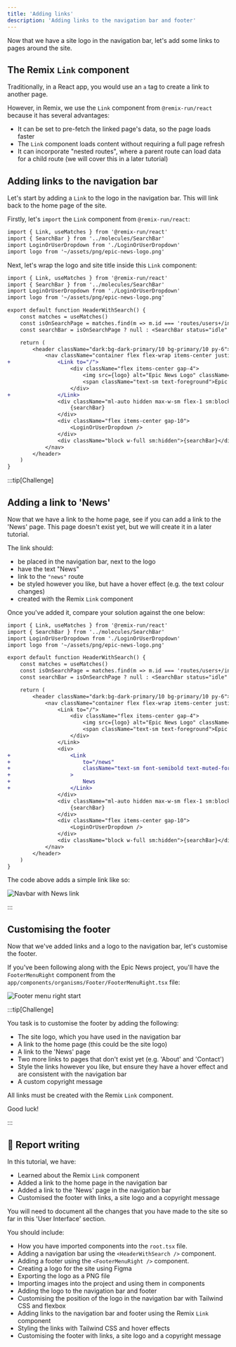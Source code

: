 ```yaml
---
title: 'Adding links'
description: 'Adding links to the navigation bar and footer'
---
```



Now that we have a site logo in the navigation bar, let's add some links to pages around the site.

## The Remix `Link` component

Traditionally, in a React app, you would use an `a` tag to create a link to another page.

However, in Remix, we use the `Link` component from `@remix-run/react` because it has several advantages:

- It can be set to pre-fetch the linked page's data, so the page loads faster
- The `Link` component loads content without requiring a full page refresh
- It can incorporate "nested routes", where a parent route can load data for a child route (we will cover this in a later tutorial)

## Adding links to the navigation bar

Let's start by adding a `Link` to the logo in the navigation bar. This will link back to the home page of the site.

Firstly, let's `import` the `Link` component from `@remix-run/react`:

```diff lang="tsx" ins="Link, " title="app/components/organisms/HeaderWithSearch.tsx"
import { Link, useMatches } from '@remix-run/react'
import { SearchBar } from '../molecules/SearchBar'
import LoginOrUserDropdown from './LoginOrUserDropdown'
import logo from '~/assets/png/epic-news-logo.png'
```

Next, let's wrap the logo and site title inside this `Link` component:

```diff lang="tsx" title="app/components/organisms/HeaderWithSearch.tsx" showLineNumbers collapse={1-4, 20-26}
import { Link, useMatches } from '@remix-run/react'
import { SearchBar } from '../molecules/SearchBar'
import LoginOrUserDropdown from './LoginOrUserDropdown'
import logo from '~/assets/png/epic-news-logo.png'

export default function HeaderWithSearch() {
	const matches = useMatches()
	const isOnSearchPage = matches.find(m => m.id === 'routes/users+/index')
	const searchBar = isOnSearchPage ? null : <SearchBar status="idle" />

	return (
		<header className="dark:bg-dark-primary/10 bg-primary/10 py-6">
			<nav className="container flex flex-wrap items-center justify-between gap-4 sm:flex-nowrap md:gap-8">
+				<Link to="/">
					<div className="flex items-center gap-4">
						<img src={logo} alt="Epic News Logo" className="w-16" />
						<span className="text-sm text-foreground">Epic News</span>
					</div>
+				</Link>
				<div className="ml-auto hidden max-w-sm flex-1 sm:block">
					{searchBar}
				</div>
				<div className="flex items-center gap-10">
					<LoginOrUserDropdown />
				</div>
				<div className="block w-full sm:hidden">{searchBar}</div>
			</nav>
		</header>
	)
}
```

:::tip[Challenge]

## Adding a link to 'News'

Now that we have a link to the home page, see if you can add a link to the 'News' page. This page doesn't exist yet, but we will create it in a later tutorial.

The link should:
- be placed in the navigation bar, next to the logo
- have the text "News"
- link to the `"news"` route
- be styled however you like, but have a hover effect (e.g. the text colour changes)
- created with the Remix `Link` component

Once you've added it, compare your solution against the one below:

<MonsterReveal>

```diff lang="tsx" title="app/components/organisms/HeaderWithSearch.tsx" showLineNumbers collapse={}
import { Link, useMatches } from '@remix-run/react'
import { SearchBar } from '../molecules/SearchBar'
import LoginOrUserDropdown from './LoginOrUserDropdown'
import logo from '~/assets/png/epic-news-logo.png'

export default function HeaderWithSearch() {
	const matches = useMatches()
	const isOnSearchPage = matches.find(m => m.id === 'routes/users+/index')
	const searchBar = isOnSearchPage ? null : <SearchBar status="idle" />

	return (
		<header className="dark:bg-dark-primary/10 bg-primary/10 py-6">
			<nav className="container flex flex-wrap items-center justify-between gap-4 sm:flex-nowrap md:gap-8">
				<Link to="/">
					<div className="flex items-center gap-4">
						<img src={logo} alt="Epic News Logo" className="w-16" />
						<span className="text-sm text-foreground">Epic News</span>
					</div>
				</Link>
				<div>
+					<Link
+						to="/news"
+						className="text-sm font-semibold text-muted-foreground transition hover:text-foreground"
+					>
+						News
+					</Link>
				</div>
				<div className="ml-auto hidden max-w-sm flex-1 sm:block">
					{searchBar}
				</div>
				<div className="flex items-center gap-10">
					<LoginOrUserDropdown />
				</div>
				<div className="block w-full sm:hidden">{searchBar}</div>
			</nav>
		</header>
	)
}
```

</MonsterReveal>

The code above adds a simple link like so:

![Navbar with News link](src/assets/gif/navbar-news-link.gif)

:::

## Customising the footer

Now that we've added links and a logo to the navigation bar, let's customise the footer.

If you've been following along with the Epic News project, you'll have the `FooterMenuRight` component from the `app/components/organisms/Footer/FooterMenuRight.tsx` file:

![Footer menu right start](src/assets/png/epic-news/footer-menu-right-start.png)

:::tip[Challenge]

You task is to customise the footer by adding the following:

- The site logo, which you have used in the navigation bar
- A link to the home page (this could be the site logo)
- A link to the 'News' page
- Two more links to pages that don't exist yet (e.g. 'About' and 'Contact')
- Style the links however you like, but ensure they have a hover effect and are consistent with the navigation bar
- A custom copyright message

All links must be created with the Remix `Link` component.

Good luck!

:::

## 📄 Report writing

In this tutorial, we have:

- Learned about the Remix `Link` component
- Added a link to the home page in the navigation bar
- Added a link to the 'News' page in the navigation bar
- Customised the footer with links, a site logo and a copyright message

You will need to document all the changes that you have made to the site so far in this 'User Interface' section.

You should include:

- How you have imported components into the `root.tsx` file.
- Adding a navigation bar using the `<HeaderWithSearch />` component.
- Adding a footer using the `<FooterMenuRight />` component.
- Creating a logo for the site using Figma
- Exporting the logo as a PNG file
- Importing images into the project and using them in components
- Adding the logo to the navigation bar and footer
- Customising the position of the logo in the navigation bar with Tailwind CSS and flexbox
- Adding links to the navigation bar and footer using the Remix `Link` component
- Styling the links with Tailwind CSS and hover effects
- Customising the footer with links, a site logo and a copyright message
